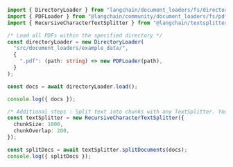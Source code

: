 ```typescript
import { DirectoryLoader } from "langchain/document_loaders/fs/directory";
import { PDFLoader } from "@langchain/community/document_loaders/fs/pdf";
import { RecursiveCharacterTextSplitter } from "@langchain/textsplitters";

/* Load all PDFs within the specified directory */
const directoryLoader = new DirectoryLoader(
  "src/document_loaders/example_data/",
  {
    ".pdf": (path: string) => new PDFLoader(path),
  }
);

const docs = await directoryLoader.load();

console.log({ docs });

/* Additional steps : Split text into chunks with any TextSplitter. You can then use it as context or save it to memory afterwards. */
const textSplitter = new RecursiveCharacterTextSplitter({
  chunkSize: 1000,
  chunkOverlap: 200,
});

const splitDocs = await textSplitter.splitDocuments(docs);
console.log({ splitDocs });
```
